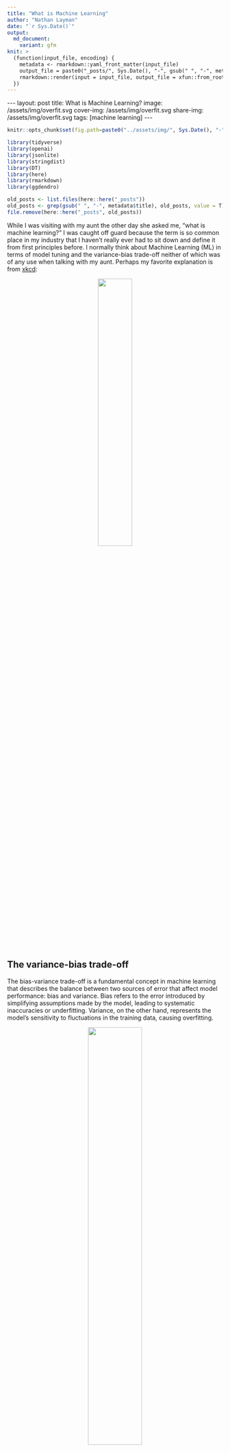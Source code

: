 ```yaml
---
title: "What is Machine Learning"
author: "Nathan Layman"
date: "`r Sys.Date()`"
output:
  md_document:
    variant: gfm
knit: >
  (function(input_file, encoding) {
    metadata <- rmarkdown::yaml_front_matter(input_file)
    output_file = paste0("_posts/", Sys.Date(), "-", gsub(" ", "-", metadata$title), ".md")
    rmarkdown::render(input = input_file, output_file = xfun::from_root(output_file))
  })
---
```


```{=html}
---
layout: post
title: What is Machine Learning?
image: /assets/img/overfit.svg
cover-img: /assets/img/overfit.svg
share-img: /assets/img/overfit.svg
tags: [machine learning]
---
```

```r
knitr::opts_chunk$set(fig.path=paste0("../assets/img/", Sys.Date(), "-", gsub(" ", "-", metadata$title), "_files/"))

library(tidyverse)
library(openai)
library(jsonlite)
library(stringdist)
library(DT)
library(here)
library(rmarkdown)
library(ggdendro)

old_posts <- list.files(here::here("_posts"))
old_posts <- grep(gsub(" ", "-", metadata$title), old_posts, value = T)
file.remove(here::here("_posts", old_posts))
```

While I was visiting with my aunt the other day she asked me, “what is machine learning?” I was caught off guard because the term is so common place in my industry that I haven’t really ever had to sit down and define it from first principles before. I normally think about Machine Learning (ML) in terms of model tuning and the variance-bias trade-off neither of which was of any use when talking with my aunt. Perhaps my favorite explanation is from [xkcd](https://xkcd.com/1838/):

<p style="text-align:center;">
<img src="https://imgs.xkcd.com/comics/machine_learning_2x.png" width="40%">
</p>

## The variance-bias trade-off

The bias-variance trade-off is a fundamental concept in machine learning that describes the balance between two sources of error that affect model performance: bias and variance. Bias refers to the error introduced by simplifying assumptions made by the model, leading to systematic inaccuracies or underfitting. Variance, on the other hand, represents the model's sensitivity to fluctuations in the training data, causing overfitting. 

<p style="text-align:center;">
<img src="https://upload.wikimedia.org/wikipedia/commons/thumb/9/9f/Bias_and_variance_contributing_to_total_error.svg/1920px-Bias_and_variance_contributing_to_total_error.svg.png" width="50%">
</p>

An optimal model minimizes the total error by striking a balance between bias and variance. Too much bias results in an overly simple model that misses relevant patterns, while too much variance creates an overly complex model that captures noise rather than the underlying data structure. Finding this balance is important for both classification and regression based problems.

<p style="text-align:center;">
<img src="https://365datascience.com/resources/blog/x671k7dla1f-overfitting-vs-underfitting-classification-examples.png" width="75%">
</p>

Unfortunately the 'sweet-spot' between bias and variances **depends on how much data you have.**

But how do we control where we land on the variance-bias trade-off? In short, by changing the flexibility of the model. This is often done by tuning the levers, switches, and dials in our model fitting method to ramp up or ramp down model complexity in different way hunting for the perfect balance between bias and variance. For tree-based methods like boosted regression trees this could, in example, involve controlling the maximum tree depth. The way we identify the optimal tree depth is by holding back a part of our data to tune against.

## The train-validate-test split

Using a train-validate-test split ensures that models generalize well to new data. By splitting the data into three sets, we can effectively train the model on the training set, tune hyper-parameters and make decisions on model performance using the validation set, and finally, evaluate the model's performance on a hold-out test set. The splits look like this in tidymodels:

<p style="text-align:center;">
<img src="https://www.tidymodels.org/start/case-study/img/validation-split.svg" width="50%">
</p>

A downside is that we set aside parts of the data twice, reducing the amount of data available for training. Techniques like Cross-Validation help to avoid reducing the amount of data too much by allowing all data points to be used for both training and validation. Instead of splitting off a single validation set, cross-validation partitions the data into multiple subsets and trains the model on different combinations, each time validating on the remaining subset. This method ensures that every data point is utilized for validation without significantly reducing the training data size and, as a bonus, prevents outlier datapoints from unduly influencing hyper-parameter selection.

## My definition

And that's it. Those are the things that make up Machine Learning. Not all methods tune hyper-parameters but ultimately I think of Machine Learning as **any computational process that can improve both it’s answers *and it’s method* over time or with the addition of new data**. In the xkcd comic above not only do the answers that come out of the box become refined (hopefully!) when you pour more data in but the organization of the pile improves as well. ML is a pile that stirs itself. And a good sign you're dealing with an ML based approach is if you see that train-validate-test split.

But why would you want to use ML anyway? Well, when is it okay to over fit? Maybe if you're interested in the noise or you just care about describing your particular dataset and not predicting outside the range of your data. 

I would love to hear your thoughts! What are your general definitions of Machine Learning for a non-expert audience? When should you use, or avoid using, ML methods?

Be well.

## Resources

1. [Tidymodels example](https://www.tidymodels.org/start/case-study/)
2. [Coursera Machine Learning Course](https://www.coursera.org/learn/machine-learning)
3. [Kaggle](https://www.kaggle.com/)
4. [Google Developers Machine Learning Crash Course](https://developers.google.com/machine-learning/crash-course)
5. [Towards data sciece on Medium](https://towardsdatascience.com/)
